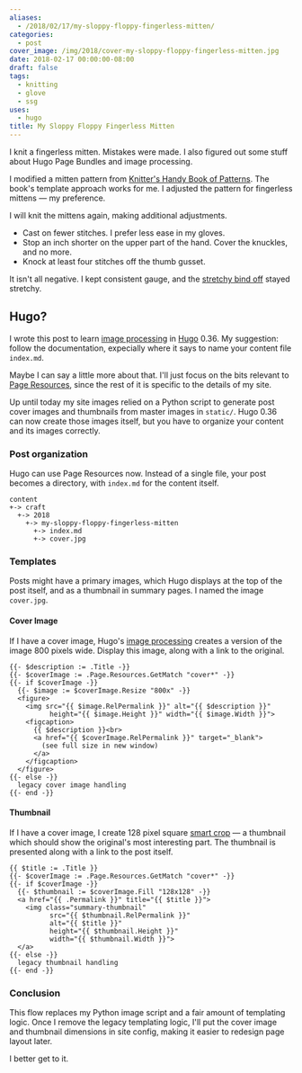 ```yaml
---
aliases:
  - /2018/02/17/my-sloppy-floppy-fingerless-mitten/
categories:
  - post
cover_image: /img/2018/cover-my-sloppy-floppy-fingerless-mitten.jpg
date: 2018-02-17 00:00:00-08:00
draft: false
tags:
  - knitting
  - glove
  - ssg
uses:
  - hugo
title: My Sloppy Floppy Fingerless Mitten
---
```


I knit a fingerless mitten. Mistakes were made. I also figured out some stuff about Hugo Page Bundles and
image processing.

I modified a mitten pattern from [Knitter's Handy Book of Patterns][]. The book's template approach works
for me. I adjusted the pattern for fingerless mittens — my preference.

[Knitter's Handy Book Of Patterns]: https://www.goodreads.com/book/show/85015.Knitters_Handy_Book_Of_Patterns?from_search=true

I will knit the mittens again, making additional adjustments.

* Cast on fewer stitches. I prefer less ease in my gloves.
* Stop an inch shorter on the upper part of the hand. Cover the knuckles, and no more.
* Knock at least four stitches off the thumb gusset.


It isn't all negative. I kept consistent gauge, and the [stretchy bind off][] stayed stretchy.

[stretchy bind off]: https://www.thespruce.com/stretchy-bind-off-stich-knitting-tutorial-2115677

## Hugo?

I wrote this post to learn [image processing][] in [Hugo][] 0.36. My suggestion: follow the documentation,
expecially where it says to name your content file `index.md`.

[image processing]: https://gohugo.io/content-management/image-processing/

Maybe I can say a little more about that. I'll just focus on the bits relevant to [Page Resources][], since
the rest of it is specific to the details of my site.

[Page Resources]: https://gohugo.io/content-management/page-resources/

Up until today my site images relied on a Python script to generate post cover images and thumbnails from
master images in `static/`. Hugo 0.36 can now create those images itself, but you have to organize your
content and its images correctly.

### Post organization

Hugo can use Page Resources now. Instead of a single file, your post becomes a directory, with
`index.md` for the content itself.

```
content
+-> craft
  +-> 2018
    +-> my-sloppy-floppy-fingerless-mitten
      +-> index.md
      +-> cover.jpg
```

### Templates

Posts might have a primary images, which Hugo displays at the top of the post itself,
and as a thumbnail in summary pages. I named the image `cover.jpg`.

#### Cover Image

If I have a cover image, Hugo's [image processing][] creates a version of the image 800 pixels wide. Display this image,
along with a link to the original.

```
{{- $description := .Title -}}
{{- $coverImage := .Page.Resources.GetMatch "cover*" -}}
{{- if $coverImage -}}
  {{- $image := $coverImage.Resize "800x" -}}
  <figure>
    <img src="{{ $image.RelPermalink }}" alt="{{ $description }}"
          height="{{ $image.Height }}" width="{{ $image.Width }}">
    <figcaption>
      {{ $description }}<br>
      <a href="{{ $coverImage.RelPermalink }}" target="_blank">
        (see full size in new window)
      </a>
    </figcaption>
  </figure>
{{- else -}}
  legacy cover image handling
{{- end -}}
```

#### Thumbnail

If I have a cover image, I create 128 pixel square [smart crop][] — a thumbnail which should show
the original's most interesting part. The thumbnail is presented along with a link to the post itself.

[smart crop]: https://gohugo.io/content-management/image-processing/#smart-cropping-of-images

```
{{ $title := .Title }}
{{- $coverImage := .Page.Resources.GetMatch "cover*" -}}
{{- if $coverImage -}}
  {{- $thumbnail := $coverImage.Fill "128x128" -}}
  <a href="{{ .Permalink }}" title="{{ $title }}">
    <img class="summary-thumbnail"
          src="{{ $thumbnail.RelPermalink }}"
          alt="{{ $title }}"
          height="{{ $thumbnail.Height }}"
          width="{{ $thumbnail.Width }}">
  </a>
{{- else -}}
  legacy thumbnail handling
{{- end -}}
```

### Conclusion

This flow replaces my Python image script and a fair amount of templating logic. Once I remove the legacy
templating logic, I'll put the cover image and thumbnail dimensions in site config, making it easier to
redesign page layout later.

I better get to it.

[Hugo]: https://gohugo.io/

